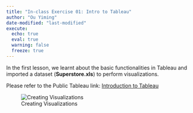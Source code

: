 ```yaml
---
title: "In-class Exercise 01: Intro to Tableau"
author: "Ou Yiming"
date-modified: "last-modified"
execute:
  echo: true
  eval: true
  warning: false
  freeze: true
---
```


In the first lesson, we learnt about the basic functionalities in Tableau and imported a dataset (**Superstore.xls**) to perform visualizations.

Please refer to the Public Tableau link: <a href="https://public.tableau.com/views/In-class_Ex01_17371866977140/Dashboard1?:language=en-US&:sid=&:redirect=auth&:display_count=n&:origin=viz_share_link" target="_blank">Introduction to Tableau</a>

![Creating Visualizations](/Images/Tableau 1.png){fig-align="center"}
